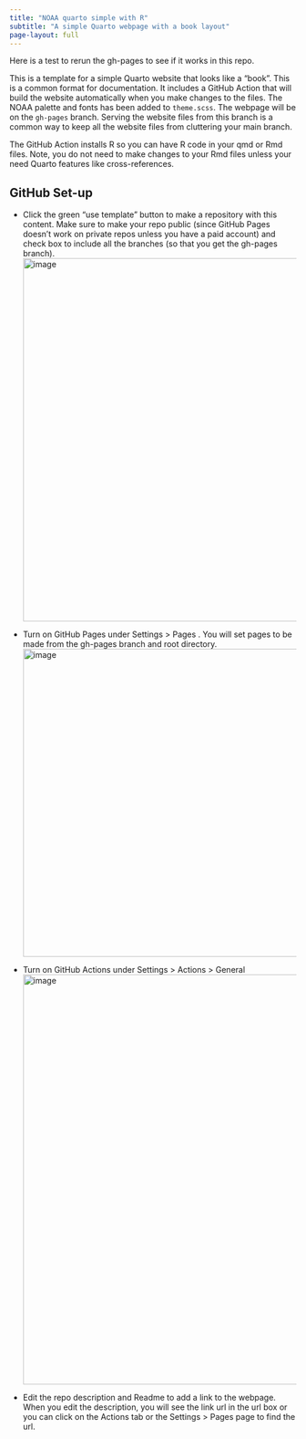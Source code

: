 ```yaml
---
title: "NOAA quarto simple with R"
subtitle: "A simple Quarto webpage with a book layout"
page-layout: full
---
```


Here is a test to rerun the gh-pages to see if it works in this repo.

This is a template for a simple Quarto website that looks like a "book". This is a common format for documentation. It includes a GitHub Action that will build the website automatically when you make changes to the files. The NOAA palette and fonts has been added to `theme.scss`. The webpage will be on the `gh-pages` branch. Serving the website files from this branch is a common way to keep all the website files from cluttering your main branch. 

The GitHub Action installs R so you can have R code in your qmd or Rmd files. Note, you do not need to make changes to your Rmd files unless your need Quarto features like cross-references.

## GitHub Set-up

* Click the green "use template" button to make a repository with this content.  Make sure to make your repo public (since GitHub Pages doesn't work on private repos unless you have a paid account) and check box to include all the branches (so that you get the gh-pages branch).
<img width="637" alt="image" src="https://user-images.githubusercontent.com/2545978/197051535-c43c62de-17e8-40bf-a536-3eea8db250c4.png">

* Turn on GitHub Pages under Settings > Pages . You will set pages to be made from the gh-pages branch and root directory.
<img width="540" alt="image" src="https://user-images.githubusercontent.com/2545978/196808262-3d2262be-b9b5-4897-bba5-fc2f056dd335.png">

* Turn on GitHub Actions under Settings > Actions > General
<img width="719" alt="image" src="https://user-images.githubusercontent.com/2545978/196808404-0c075fcf-db03-4516-88dd-3143b9fca475.png">

* Edit the repo description and Readme to add a link to the webpage. When you edit the description, you will see the link url in the url box or you can click on the Actions tab or the  Settings > Pages page to find the url.

